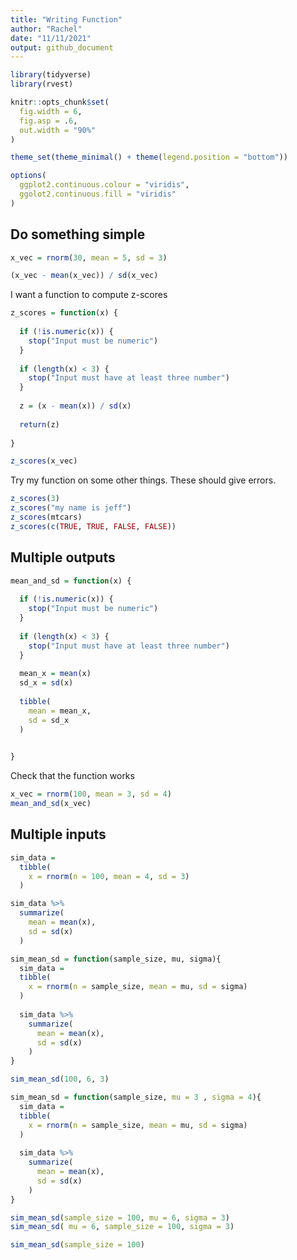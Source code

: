 ```yaml
---
title: "Writing Function"
author: "Rachel"
date: "11/11/2021"
output: github_document
---
```


```r
library(tidyverse)
library(rvest)

knitr::opts_chunk$set(
  fig.width = 6,
  fig.asp = .6,
  out.width = "90%"
)

theme_set(theme_minimal() + theme(legend.position = "bottom"))

options(
  ggplot2.continuous.colour = "viridis", 
  ggolot2.continuous.fill = "viridis"
)
```

## Do something simple 

```r
x_vec = rnorm(30, mean = 5, sd = 3)

(x_vec - mean(x_vec)) / sd(x_vec)
```
I want a function to compute z-scores 

```r
z_scores = function(x) {
  
  if (!is.numeric(x)) {
    stop("Input must be numeric")
  }
  
  if (length(x) < 3) {
    stop("Input must have at least three number")
  }
  
  z = (x - mean(x)) / sd(x)
  
  return(z)
  
}

z_scores(x_vec)
```

Try my function on some other things. These should give errors. 

```r
z_scores(3)
z_scores("my name is jeff")
z_scores(mtcars)
z_scores(c(TRUE, TRUE, FALSE, FALSE))
```

## Multiple outputs 

```r
mean_and_sd = function(x) {
  
  if (!is.numeric(x)) {
    stop("Input must be numeric")
  }
  
  if (length(x) < 3) {
    stop("Input must have at least three number")
  }
  
  mean_x = mean(x)
  sd_x = sd(x)
  
  tibble(
    mean = mean_x,
    sd = sd_x
  )

  
}

```

Check that the function works 

```r
x_vec = rnorm(100, mean = 3, sd = 4)
mean_and_sd(x_vec)
```

## Multiple inputs 

```r
sim_data = 
  tibble(
    x = rnorm(n = 100, mean = 4, sd = 3)
  )

sim_data %>% 
  summarize(
    mean = mean(x),
    sd = sd(x)
  )
```

```r
sim_mean_sd = function(sample_size, mu, sigma){
  sim_data = 
  tibble(
    x = rnorm(n = sample_size, mean = mu, sd = sigma)
  )
  
  sim_data %>% 
    summarize(
      mean = mean(x),
      sd = sd(x)
    )
}

sim_mean_sd(100, 6, 3)
```

```r
sim_mean_sd = function(sample_size, mu = 3 , sigma = 4){
  sim_data = 
  tibble(
    x = rnorm(n = sample_size, mean = mu, sd = sigma)
  )
  
  sim_data %>% 
    summarize(
      mean = mean(x),
      sd = sd(x)
    )
}

sim_mean_sd(sample_size = 100, mu = 6, sigma = 3)
sim_mean_sd( mu = 6, sample_size = 100, sigma = 3)

sim_mean_sd(sample_size = 100)
```





